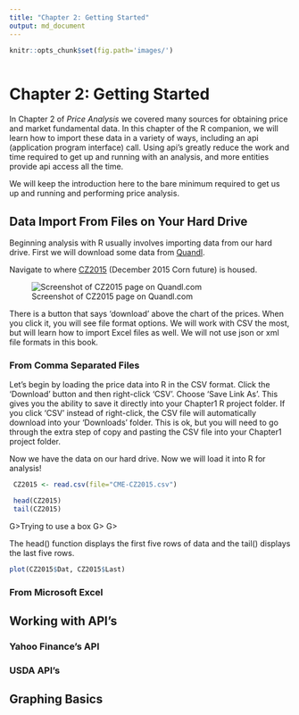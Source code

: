```yaml
---
title: "Chapter 2: Getting Started"
output: md_document
---
```


```r
knitr::opts_chunk$set(fig.path='images/')
 
```

# Chapter 2: Getting Started

In Chapter 2 of *Price Analysis* we covered many sources for obtaining price and market fundamental data. In this chapter of the R companion, we will learn how to import these data in a variety of ways, including an api (application program interface) call. Using api's greatly reduce the work and time required to get up and running with an analysis, and more entities provide api access all the time. 

We will keep the introduction here to the bare minimum required to get us up and running and performing price analysis.   

## Data Import From Files on Your Hard Drive

Beginning analysis with R usually involves importing data from our hard drive. First we will download some data from [Quandl](Quandl.com).

Navigate to where [CZ2015](https://www.quandl.com/data/CME/CZ2015-Corn-Futures-December-2015-CZ2015) (December 2015 Corn future) is housed.

![Screenshot of CZ2015 page on Quandl.com](images\quandlCZ2015.png)

There is a button that says 'download' above the chart of the prices. When you click it, you will see file format options. We will work with CSV the most, but will learn how to import Excel files as well. We will not use json or xml file formats in this book.  

### From Comma Separated Files

Let's begin by loading the price data into R in the CSV format. Click the 'Download' button and then right-click 'CSV'. Choose 'Save Link As'. This gives you the ability to save it directly into your Chapter1 R project folder. If you click 'CSV' instead of right-click, the CSV file will automatically download into your 'Downloads' folder. This is ok, but you will need to go through the extra step of copy and pasting the CSV file into your Chapter1 project folder. 

Now we have the data on our hard drive. Now we will load it into R for analysis!


```r

 CZ2015 <- read.csv(file="CME-CZ2015.csv")

 head(CZ2015)
 tail(CZ2015)
```

G>Trying to use a box
G>
G>




The head() function displays the first five rows of data and the tail() displays the last five rows. 

```r
plot(CZ2015$Dat, CZ2015$Last)

```

### From Microsoft Excel

## Working with API's

### Yahoo Finance's API

### USDA API's

## Graphing Basics